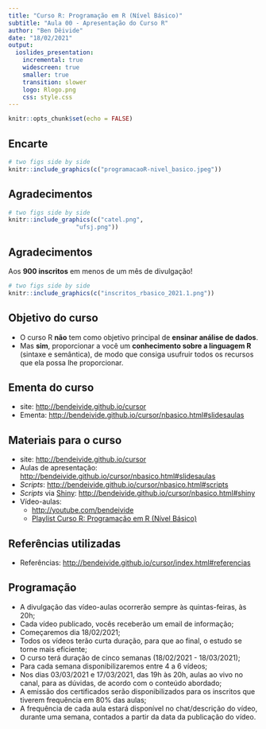 ```yaml
---
title: "Curso R: Programação em R (Nível Básico)"
subtitle: "Aula 00 - Apresentação do Curso R"
author: "Ben Dêivide"
date: "18/02/2021"
output: 
  ioslides_presentation:
    incremental: true
    widescreen: true
    smaller: true
    transition: slower
    logo: Rlogo.png
    css: style.css
---
```


```r
knitr::opts_chunk$set(echo = FALSE)
```

<!--
YAML:
date: "`r format(Sys.time(), '%d %B, %Y')`"
=====
APRESENTACAO:

-->

## Encarte
```r
# two figs side by side
knitr::include_graphics(c("programacaoR-nivel_basico.jpeg"))
```

## Agradecimentos
```r
# two figs side by side
knitr::include_graphics(c("catel.png",
                   "ufsj.png"))
```

## Agradecimentos

Aos **900 inscritos** em menos de um mês de divulgação!

```r
# two figs side by side
knitr::include_graphics(c("inscritos_rbasico_2021.1.png"))
```

## Objetivo do curso

 - O curso R **não** tem como objetivo principal de **ensinar análise de dados**.
 - Mas **sim**, proporcionar a você um **conhecimento sobre a linguagem R** (sintaxe e semântica), de modo que consiga usufruir todos os recursos que ela possa lhe proporcionar.
 
## Ementa do curso

- site: <http://bendeivide.github.io/cursor>
- Ementa: <http://bendeivide.github.io/cursor/nbasico.html#slidesaulas>

## Materiais para o curso

- site: <http://bendeivide.github.io/cursor>
- Aulas de apresentação: <http://bendeivide.github.io/cursor/nbasico.html#slidesaulas>
- *Scripts*: <http://bendeivide.github.io/cursor/nbasico.html#scripts>
- *Scripts* via [Shiny](https://shiny.rstudio.com/): <http://bendeivide.github.io/cursor/nbasico.html#shiny>
- Vídeo-aulas: 
  - <http://youtube.com/bendeivide>
  - [Playlist Curso R: Programação em R (Nível Básico)](https://www.youtube.com/playlist?list=PL-20Z1XFWKR0y0qZdOM0KKqb4oEbAMs7O)

## Referências utilizadas

- Referências: <http://bendeivide.github.io/cursor/index.html#referencias>

## Programação

- A divulgação das vídeo-aulas ocorrerão sempre às quintas-feiras, às 20h;
- Cada vídeo publicado, vocês receberão um email de informação;
- Começaremos dia 18/02/2021;
- Todos os vídeos terão curta duração, para que ao final, o estudo se torne mais eficiente;
- O curso terá duração de cinco semanas (18/02/2021 - 18/03/2021);
- Para cada semana disponibilizaremos entre 4 a 6 vídeos;
- Nos dias 03/03/2021 e 17/03/2021, das 19h às 20h, aulas ao vivo no canal, para as dúvidas, de acordo com o conteúdo abordado;
- A emissão dos certificados serão disponibilizados para os inscritos que tiverem frequência em 80% das aulas;
- A frequência de cada aula estará disponível no chat/descrição do vídeo, durante uma semana, contados a partir da data da publicação do vídeo.

